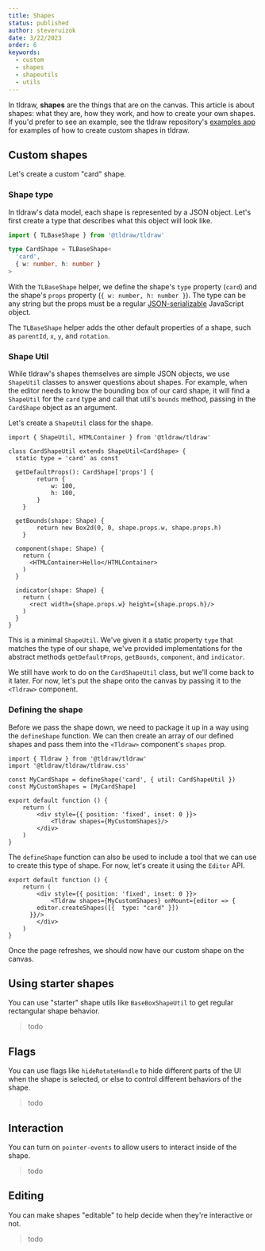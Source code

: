 ```yaml
---
title: Shapes
status: published
author: steveruizok
date: 3/22/2023
order: 6
keywords:
  - custom
  - shapes
  - shapeutils
  - utils
---
```


In tldraw, **shapes** are the things that are on the canvas. This article is about shapes: what they are, how they work, and how to create your own shapes. If you'd prefer to see an example, see the tldraw repository's [examples app](https://github.com/tldraw/tldraw/tree/main/apps/examples) for examples of how to create custom shapes in tldraw.

## Custom shapes

Let's create a custom "card" shape.

### Shape type

In tldraw's data model, each shape is represented by a JSON object. Let's first create a type that describes what this object will look like. 

```ts
import { TLBaseShape } from '@tldraw/tldraw'

type CardShape = TLBaseShape<
  'card', 
  { w: number, h: number }
>
```

With the `TLBaseShape` helper, we define the shape's `type` property (`card`) and the shape's `props` property (`{ w: number, h: number }`). The type can be any string but the props must be a regular [JSON-serializable](https://developer.mozilla.org/en-US/docs/Web/JavaScript/Reference/Global_Objects/JSON/stringify#description) JavaScript object.

The `TLBaseShape` helper adds the other default properties of a shape, such as `parentId`, `x`, `y`, and `rotation`.

### Shape Util

While tldraw's shapes themselves are simple JSON objects, we use `ShapeUtil` classes to answer questions about shapes. For example, when the editor needs to know the bounding box of our card shape, it will find a `ShapeUtil` for the `card` type and call that util's `bounds` method, passing in the `CardShape` object as an argument.

Let's create a `ShapeUtil` class for the shape.

```tsx
import { ShapeUtil, HTMLContainer } from '@tldraw/tldraw'

class CardShapeUtil extends ShapeUtil<CardShape> {
  static type = 'card' as const

  getDefaultProps(): CardShape['props'] {
		return {
			w: 100,
			h: 100,
		}
	}

  getBounds(shape: Shape) {
		return new Box2d(0, 0, shape.props.w, shape.props.h)
	}

  component(shape: Shape) {
    return (
      <HTMLContainer>Hello</HTMLContainer>
    )
  }

  indicator(shape: Shape) {
    return (
      <rect width={shape.props.w} height={shape.props.h}/>
    )
  }
}
```

This is a minimal `ShapeUtil`. We've given it a static property `type` that matches the type of our shape, we've provided implementations for the abstract methods `getDefaultProps`, `getBounds`, `component`, and `indicator`.

We still have work to do on the `CardShapeUtil` class, but we'll come back to it later. For now, let's put the shape onto the canvas by passing it to the `<Tldraw>` component.

### Defining the shape

Before we pass the shape down, we need to package it up in a way using the `defineShape` function. We can then create an array of our defined shapes and pass them into the `<Tldraw>` component's `shapes` prop. 

```tsx
import { Tldraw } from '@tldraw/tldraw'
import '@tldraw/tldraw/tldraw.css'

const MyCardShape = defineShape('card', { util: CardShapeUtil })
const MyCustomShapes = [MyCardShape]

export default function () {
	return (
		<div style={{ position: 'fixed', inset: 0 }}>
			<Tldraw shapes={MyCustomShapes}/>
		</div>
	)
}
```

The `defineShape` function can also be used to include a tool that we can use to create this type of shape. For now, let's create it using the `Editor` API.

```tsx
export default function () {
	return (
		<div style={{ position: 'fixed', inset: 0 }}>
			<Tldraw shapes={MyCustomShapes} onMount={editor => {
        editor.createShapes([{  type: "card" }])
      }}/>
		</div>
	)
}
```

Once the page refreshes, we should now have our custom shape on the canvas.

## Using starter shapes

You can use "starter" shape utils like `BaseBoxShapeUtil` to get regular rectangular shape behavior.

> todo

## Flags

You can use flags like `hideRotateHandle` to hide different parts of the UI when the shape is selected, or else to control different behaviors of the shape.

> todo

## Interaction

You can turn on `pointer-events` to allow users to interact inside of the shape.

> todo

## Editing

You can make shapes "editable" to help decide when they're interactive or not.

> todo